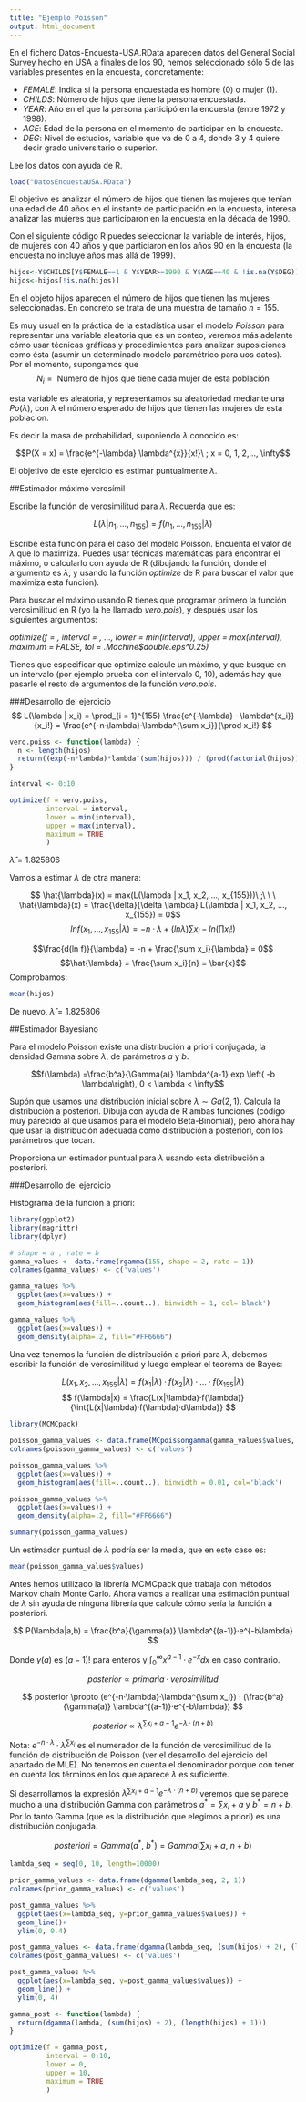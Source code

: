 ```yaml
---
title: "Ejemplo Poisson"
output: html_document
---
```



En el fichero Datos-Encuesta-USA.RData aparecen datos del General Social Survey hecho en USA a finales de los 90, hemos seleccionado sólo 5 de las variables presentes en la encuesta, concretamente:


* _FEMALE_: Indica si la persona encuestada es hombre (0) o mujer (1).
* _CHILDS_: Número de hijos que tiene la persona encuestada.
* _YEAR_: Año en el que la persona participó en la encuesta (entre 1972 y 1998).
* _AGE_: Edad de la persona en el momento de participar en la encuesta.
* _DEG_: Nivel de estudios, variable que va de 0 a 4, donde 3 y 4 quiere decir grado universitario o superior.


Lee los datos con ayuda de R. 


```r
load("DatosEncuestaUSA.RData")
```

El objetivo es analizar el número de hijos que tienen las mujeres que tenían una edad de 40 años en el instante de participación en la encuesta, interesa analizar las mujeres que participaron en la encuesta en la década de 1990.

Con el siguiente código R puedes seleccionar la variable de interés, hijos, de mujeres con 40 años y que particiaron en los años 90 en la encuesta (la encuesta no incluye años más allá de 1999).

```r
hijos<-Y$CHILDS[Y$FEMALE==1 & Y$YEAR>=1990 & Y$AGE==40 & !is.na(Y$DEG)]
hijos<-hijos[!is.na(hijos)]
```

En el objeto hijos aparecen el número de hijos que tienen las mujeres seleccionadas. En concreto se trata de una muestra de tamaño $n = 155$.

Es muy usual en la práctica de la estadística usar el modelo *Poisson* para representar una variable aleatoria que es un conteo, veremos más adelante cómo usar técnicas gráficas y procedimientos para analizar suposiciones como ésta (asumir un determinado modelo paramétrico para uos datos). Por el momento, supongamos que 
$$N_i = \mbox{ Número de hijos que tiene cada mujer de esta población}$$

esta variable es aleatoria, y representamos su aleatoriedad mediante una $Po(\lambda)$, con $\lambda$ el número esperado de hijos que tienen las mujeres de esta poblacion.

Es decir la masa de probabilidad, suponiendo $\lambda$ conocido es:

$$P(X = x) = \frac{e^{-\lambda} \lambda^{x}}{x!}\ ; x = 0, 1, 2,..., \infty$$

El objetivo de este ejercicio es estimar puntualmente $\lambda$.

##Estimador máximo verosímil

Escribe la función de verosimilitud para $\lambda$. Recuerda que es:

$$L(\lambda | n_1,\ldots,n_{155}) = f(n_1, \ldots, n_{155} | \lambda)$$

Escribe esta función para el caso del modelo Poisson. Encuenta el valor de $\lambda$ que lo maximiza. Puedes usar técnicas matemáticas para encontrar el máximo, o calcularlo con ayuda de R (dibujando la función, donde el argumento es $\lambda$, y usando la función *optimize* 
de R para buscar el valor que maximiza esta función).

Para buscar el máximo usando R tienes que programar primero la función verosimilitud en R (yo la he llamado *vero.pois*), y después usar los siguientes argumentos:

*optimize(f = , interval = ,  ..., lower = min(interval),
         upper = max(interval), maximum = FALSE,
         tol = .Machine$double.eps^0.25)*


Tienes que especificar que optimize calcule un máximo, y que busque en un intervalo (por ejemplo prueba con el intervalo 0, 10), además hay que pasarle el resto de argumentos de la función *vero.pois*.

###Desarrollo del ejercicio
$$ L(\lambda | x_i) =  \prod_{i = 1}^{155} \frac{e^{-\lambda} · \lambda^{x_i}}{x_i!} = \frac{e^{-n·\lambda}·\lambda^{\sum x_i}}{\prod x_i!} $$
```r
vero.poiss <- function(lambda) {
  n <- length(hijos)
  return((exp(-n*lambda)*lambda^(sum(hijos))) / (prod(factorial(hijos))))
}

interval <- 0:10

optimize(f = vero.poiss, 
         interval = interval, 
         lower = min(interval), 
         upper = max(interval), 
         maximum = TRUE
         )
```

$\hat{\lambda} = 1.825806$

Vamos a estimar $\lambda$ de otra manera: 

$$ \hat{\lambda}(x) = max(L(\lambda | x_1, x_2, ..., x_{155}))\ ;\ \ \ \hat{\lambda}(x) = \frac{\delta}{\delta \lambda} L(\lambda | x_1, x_2, ..., x_{155}) = 0$$
$$ln f(x_1, \ldots, x_{155} | \lambda) = -n · \lambda + (ln\lambda) \sum x_i - ln(\prod x_i!)$$

$$\frac{d(ln f)}{\lambda} = -n + \frac{\sum x_i}{\lambda} = 0$$
$$\hat{\lambda} = \frac{\sum x_i}{n} = \bar{x}$$
Comprobamos:
```r
mean(hijos)
```

De nuevo, $\hat{\lambda} = 1.825806$

##Estimador Bayesiano

Para el modelo Poisson existe una distribución a priori conjugada, la densidad Gamma sobre $\lambda$, de parámetros $a$ y $b$.

$$f(\lambda) =\frac{b^a}{\Gamma(a)} \lambda^{a-1} exp  \left( -b \lambda\right), 0 < \lambda < \infty$$

Supón que usamos una distribución inicial sobre $\lambda \sim Ga(2,1)$. Calcula la distribución a posteriori. Dibuja con ayuda de R ambas funciones (código muy parecido al que usamos para el modelo Beta-Binomial), pero ahora hay que usar la distribución adecuada como distribución a posteriori, con los parámetros que tocan.

Proporciona un estimador puntual para $\lambda$ usando esta distribución a posteriori.

###Desarrollo del ejercicio

Histograma de la función a priori:

```r
library(ggplot2)
library(magrittr)
library(dplyr)

# shape = a , rate = b
gamma_values <- data.frame(rgamma(155, shape = 2, rate = 1))
colnames(gamma_values) <- c('values')

gamma_values %>%
  ggplot(aes(x=values)) +
  geom_histogram(aes(fill=..count..), binwidth = 1, col='black')

gamma_values %>%
  ggplot(aes(x=values)) +
  geom_density(alpha=.2, fill="#FF6666")
```

Una vez tenemos la función de distribución a priori para $\lambda$, debemos escribir la función de verosimilitud y luego emplear el teorema de Bayes:

$$ L(x_1, x_2, ..., x_155|\lambda) = f(x_1|\lambda)·f(x_2|\lambda)·...·f(x_{155}|\lambda)  $$
$$ f(\lambda|x) = \frac{L(x|\lambda)·f(\lambda)}{\int{L(x|\lambda)·f(\lambda)·d\lambda}} $$

```r
library(MCMCpack)

poisson_gamma_values <- data.frame(MCpoissongamma(gamma_values$values, alpha = 1, beta = 2, mc = 100))
colnames(poisson_gamma_values) <- c('values')

poisson_gamma_values %>%
  ggplot(aes(x=values)) +
  geom_histogram(aes(fill=..count..), binwidth = 0.01, col='black')

poisson_gamma_values %>%
  ggplot(aes(x=values)) +
  geom_density(alpha=.2, fill="#FF6666")

summary(poisson_gamma_values)
```

Un estimador puntual de $\lambda$ podría ser la media, que en este caso es:
```r
mean(poisson_gamma_values$values)
```

Antes hemos utilizado la librería MCMCpack que trabaja con métodos Markov chain Monte Carlo. Ahora vamos a realizar una estimación puntual de $\lambda$ sin ayuda de ninguna librería que calcule cómo sería la función a posteriori.

$$ P(\lambda|a,b) = \frac{b^a}{\gamma(a)} \lambda^{(a-1)}·e^{-b\lambda}  $$

Donde $\gamma(a)$ es $(a-1)!$ para enteros y $\int_0^\infty x^{a-1}·e^{-x}dx$ en caso contrario.  

$$ posterior \propto primaria · verosimilitud$$

$$ posterior \propto (e^{-n·\lambda}·\lambda^{\sum x_i}) · (\frac{b^a}{\gamma(a)} \lambda^{(a-1)}·e^{-b\lambda}) $$

$$ posterior \propto \lambda^{\sum{x_i+a-1}} e^{-\lambda · (n+b)} $$

Nota: $e^{-n·\lambda}·\lambda^{\sum x_i}$ es el numerador de la función de verosimilitud de la función de distribución de Poisson (ver el desarrollo del ejercicio del apartado de MLE). No tenemos en cuenta el denominador porque con tener en cuenta los términos en los que aparece $\lambda$ es suficiente.

Si desarrollamos la expresión $\lambda^{\sum{x_i+a-1}} e^{-\lambda · (n+b)}$ veremos que se parece mucho a una distribución Gamma con parámetros $a^* = \sum x_i + a$ y $b^* = n + b$. Por lo tanto Gamma (que es la distribución que elegimos a priori) es una distribución conjugada.

$$ posteriori = Gamma(a^*,\ b^*) = Gamma(\sum x_i + a,\ n + b) $$

```r
lambda_seq = seq(0, 10, length=10000)

prior_gamma_values <- data.frame(dgamma(lambda_seq, 2, 1))
colnames(prior_gamma_values) <- c('values')

post_gamma_values %>%
  ggplot(aes(x=lambda_seq, y=prior_gamma_values$values)) +
  geom_line()+
  ylim(0, 0.4)

post_gamma_values <- data.frame(dgamma(lambda_seq, (sum(hijos) + 2), (length(hijos) + 1)))
colnames(post_gamma_values) <- c('values')

post_gamma_values %>%
  ggplot(aes(x=lambda_seq, y=post_gamma_values$values)) +
  geom_line() +
  ylim(0, 4)

gamma_post <- function(lambda) {
  return(dgamma(lambda, (sum(hijos) + 2), (length(hijos) + 1)))
}

optimize(f = gamma_post, 
         interval = 0:10, 
         lower = 0, 
         upper = 10, 
         maximum = TRUE
         )
```

